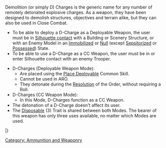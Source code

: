 {{section-ammo-and-weaponry}}


{{n4only}}
{{n4list}}
Demolition (or simply D) Charges is the generic name for any number of remotely detonated explosive charges. As a weapon, they have been designed to demolish structures, objectives and terrain alike, but they can also be used in Close Combat.

{{skillbox |black| D-CHARGES | }}
{{Requirements}}
* To be able to deploy a D-Charge as a Deployable Weapon, the user must be in [[Silhouette contact]] with a Building or Scenery Structure, or with an Enemy Model in an [[Immobilized]] or [[Null]] (except [[Sepsitorized]] or [[Possessed]]) State.
* To be able to use a D-Charge as a CC Weapon, the user must be in or enter Silhouette contact with an enemy Trooper.
{{effects}}
* D-Charges (Deployable Weapon Mode):
** Are placed using the [[Place Deployable]] Common Skill. 
** Cannot be used in ARO.
** They detonate during the [[Resolution]] of the Order, without requiring a Roll.
* D-Charges (CC Weapon Mode):
** In this Mode, D-Charges function as a CC Weapon.
* The detonation of a D-Charge doesn't affect its user.
* The [[Disposable]] (3) Trait is shared between both Modes. The bearer of this weapon has only three uses available, no matter which Modes are used.


{{weapon}}
{{weaponrow|[[D-Charges]] (Deployable Mode)| | | | | | | |14|1|AP + EXP|ARM|[[Anti-materiel]], [[Disposable (3)]], [[Deployable]], [*]}}
{{weaponrow|[[D-Charges]] (CC Mode)| | | | | | | |14|1|AP + EXP|ARM|[[Anti-materiel]], [[CC]], [[Disposable (3)]], [*]}}
|}


{{n4end}}



[[Category: Ammunition and Weaponry]]